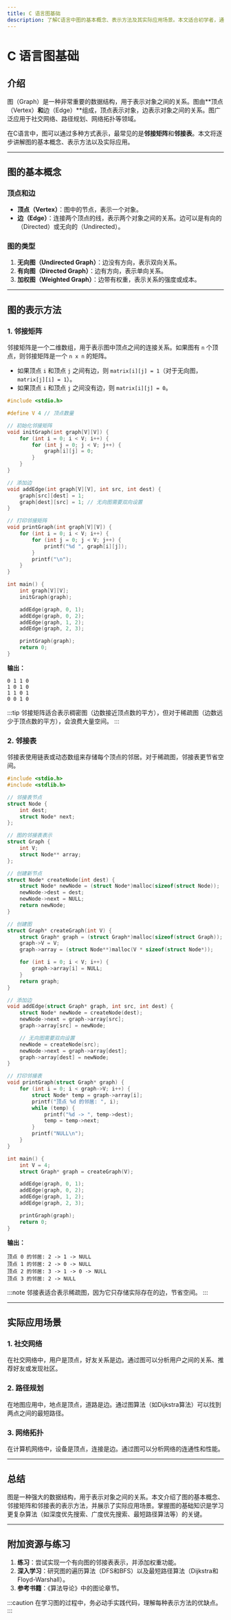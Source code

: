 ```yaml
---
title: C 语言图基础
description: 了解C语言中图的基本概念、表示方法及其实际应用场景。本文适合初学者，通过清晰的解释和代码示例帮助你掌握图的基础知识。
---
```


# C 语言图基础

## 介绍

图（Graph）是一种非常重要的数据结构，用于表示对象之间的关系。图由**顶点（Vertex）**和**边（Edge）**组成，顶点表示对象，边表示对象之间的关系。图广泛应用于社交网络、路径规划、网络拓扑等领域。

在C语言中，图可以通过多种方式表示，最常见的是**邻接矩阵**和**邻接表**。本文将逐步讲解图的基本概念、表示方法以及实际应用。

---

## 图的基本概念

### 顶点和边
- **顶点（Vertex）**：图中的节点，表示一个对象。
- **边（Edge）**：连接两个顶点的线，表示两个对象之间的关系。边可以是有向的（Directed）或无向的（Undirected）。

### 图的类型
1. **无向图（Undirected Graph）**：边没有方向，表示双向关系。
2. **有向图（Directed Graph）**：边有方向，表示单向关系。
3. **加权图（Weighted Graph）**：边带有权重，表示关系的强度或成本。

---

## 图的表示方法

### 1. 邻接矩阵
邻接矩阵是一个二维数组，用于表示图中顶点之间的连接关系。如果图有 `n` 个顶点，则邻接矩阵是一个 `n x n` 的矩阵。

- 如果顶点 `i` 和顶点 `j` 之间有边，则 `matrix[i][j] = 1`（对于无向图，`matrix[j][i] = 1`）。
- 如果顶点 `i` 和顶点 `j` 之间没有边，则 `matrix[i][j] = 0`。

```c
#include <stdio.h>

#define V 4 // 顶点数量

// 初始化邻接矩阵
void initGraph(int graph[V][V]) {
    for (int i = 0; i < V; i++) {
        for (int j = 0; j < V; j++) {
            graph[i][j] = 0;
        }
    }
}

// 添加边
void addEdge(int graph[V][V], int src, int dest) {
    graph[src][dest] = 1;
    graph[dest][src] = 1; // 无向图需要双向设置
}

// 打印邻接矩阵
void printGraph(int graph[V][V]) {
    for (int i = 0; i < V; i++) {
        for (int j = 0; j < V; j++) {
            printf("%d ", graph[i][j]);
        }
        printf("\n");
    }
}

int main() {
    int graph[V][V];
    initGraph(graph);

    addEdge(graph, 0, 1);
    addEdge(graph, 0, 2);
    addEdge(graph, 1, 2);
    addEdge(graph, 2, 3);

    printGraph(graph);
    return 0;
}
```

**输出：**
```
0 1 1 0 
1 0 1 0 
1 1 0 1 
0 0 1 0 
```

:::tip
邻接矩阵适合表示稠密图（边数接近顶点数的平方），但对于稀疏图（边数远少于顶点数的平方），会浪费大量空间。
:::

### 2. 邻接表
邻接表使用链表或动态数组来存储每个顶点的邻居。对于稀疏图，邻接表更节省空间。

```c
#include <stdio.h>
#include <stdlib.h>

// 邻接表节点
struct Node {
    int dest;
    struct Node* next;
};

// 图的邻接表表示
struct Graph {
    int V;
    struct Node** array;
};

// 创建新节点
struct Node* createNode(int dest) {
    struct Node* newNode = (struct Node*)malloc(sizeof(struct Node));
    newNode->dest = dest;
    newNode->next = NULL;
    return newNode;
}

// 创建图
struct Graph* createGraph(int V) {
    struct Graph* graph = (struct Graph*)malloc(sizeof(struct Graph));
    graph->V = V;
    graph->array = (struct Node**)malloc(V * sizeof(struct Node*));

    for (int i = 0; i < V; i++) {
        graph->array[i] = NULL;
    }
    return graph;
}

// 添加边
void addEdge(struct Graph* graph, int src, int dest) {
    struct Node* newNode = createNode(dest);
    newNode->next = graph->array[src];
    graph->array[src] = newNode;

    // 无向图需要双向设置
    newNode = createNode(src);
    newNode->next = graph->array[dest];
    graph->array[dest] = newNode;
}

// 打印邻接表
void printGraph(struct Graph* graph) {
    for (int i = 0; i < graph->V; i++) {
        struct Node* temp = graph->array[i];
        printf("顶点 %d 的邻居: ", i);
        while (temp) {
            printf("%d -> ", temp->dest);
            temp = temp->next;
        }
        printf("NULL\n");
    }
}

int main() {
    int V = 4;
    struct Graph* graph = createGraph(V);

    addEdge(graph, 0, 1);
    addEdge(graph, 0, 2);
    addEdge(graph, 1, 2);
    addEdge(graph, 2, 3);

    printGraph(graph);
    return 0;
}
```

**输出：**
```
顶点 0 的邻居: 2 -> 1 -> NULL
顶点 1 的邻居: 2 -> 0 -> NULL
顶点 2 的邻居: 3 -> 1 -> 0 -> NULL
顶点 3 的邻居: 2 -> NULL
```

:::note
邻接表适合表示稀疏图，因为它只存储实际存在的边，节省空间。
:::

---

## 实际应用场景

### 1. 社交网络
在社交网络中，用户是顶点，好友关系是边。通过图可以分析用户之间的关系、推荐好友或发现社区。

### 2. 路径规划
在地图应用中，地点是顶点，道路是边。通过图算法（如Dijkstra算法）可以找到两点之间的最短路径。

### 3. 网络拓扑
在计算机网络中，设备是顶点，连接是边。通过图可以分析网络的连通性和性能。

---

## 总结

图是一种强大的数据结构，用于表示对象之间的关系。本文介绍了图的基本概念、邻接矩阵和邻接表的表示方法，并展示了实际应用场景。掌握图的基础知识是学习更复杂算法（如深度优先搜索、广度优先搜索、最短路径算法等）的关键。

---

## 附加资源与练习

1. **练习**：尝试实现一个有向图的邻接表表示，并添加权重功能。
2. **深入学习**：研究图的遍历算法（DFS和BFS）以及最短路径算法（Dijkstra和Floyd-Warshall）。
3. **参考书籍**：《算法导论》中的图论章节。

:::caution
在学习图的过程中，务必动手实践代码，理解每种表示方法的优缺点。
:::